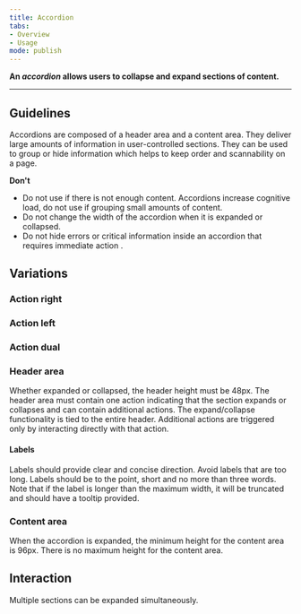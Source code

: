 ```yaml
---
title: Accordion
tabs: 
- Overview
- Usage
mode: publish
---
```



**An *accordion* allows users to collapse and expand sections of content.**
<!--One to two sentences as an introduction to the component-->

***


## Guidelines
<!--List how to use it, sizes, widths, grid interactions, colour allowances -->

Accordions are composed of a header area and a content area. They deliver large amounts of information in user-controlled sections. They can be used to group or hide information which helps to keep order and scannability on a page. 


**Don't** 
<!--Bullet point list if needed -->

* Do not use if there is not enough content. Accordions increase cognitive load, do not use if grouping small amounts of content. 
* Do not change the width of the accordion when it is expanded or collapsed. 
* Do not hide errors or critical information inside an accordion that requires immediate action . 


## Variations 
<!--One ### heading per frame in Figma, explaining each component in that frame. One 'content' section per variation if needed -->

### Action right

<FigmaImage url="https://www.figma.com/file/0bGXR2sCwMVSDNyyzu5BXrO5/Desktop-UI?node-id=1420%3A9038" />

### Action left

<FigmaImage url="https://www.figma.com/file/0bGXR2sCwMVSDNyyzu5BXrO5/Desktop-UI?node-id=1431%3A326" />

### Action dual

<FigmaImage url="https://www.figma.com/file/0bGXR2sCwMVSDNyyzu5BXrO5/Desktop-UI?node-id=1431%3A482" />

### Header area

Whether expanded or collapsed, the header height must be 48px. The header area must contain one action indicating that the section expands or collapses and can contain additional actions. The expand/collapse functionality is tied to the entire header. Additional actions are triggered only by interacting directly with that action. 


#### Labels

Labels should provide clear and concise direction. Avoid labels that are too long. Labels should be to the point, short and no more than three words. Note that if the label is longer than the maximum width, it will be truncated and should have a tooltip provided. 


### Content area

When the accordion is expanded, the minimum height for the content area is 96px. There is no maximum height for the content area.


## Interaction

Multiple sections can be expanded simultaneously. 
